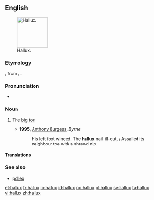 ==English==
{{was wotd|2011|September|27}}
[[Image:Toes by David Shankbone, Hallux.jpg|thumb|100px|Hallux.]]

===Etymology===
{{etyl|NL.|en}}, from {{etyl|la|en}} {{term|allus|lang=la}}, {{term|hallus|lang=la}}.

===Pronunciation===
* {{IPA|/ˈhæləks/}}

===Noun===
{{en-noun|halluces|pl2=halluxes}}

# {{context|anatomy}} The [[big toe]]
#* '''1995''', [[w:Anthony Burgess|Anthony Burgess]], ''Byrne''
#*: His left foot winced. The '''hallux''' nail, ill-cut, / Assailed its neighbour toe with a shrewd nip.

====Translations====
{{trans-see|big toe}}

===See also===
* [[pollex]]

[[et:hallux]]
[[fr:hallux]]
[[io:hallux]]
[[id:hallux]]
[[no:hallux]]
[[pl:hallux]]
[[sv:hallux]]
[[ta:hallux]]
[[vi:hallux]]
[[zh:hallux]]